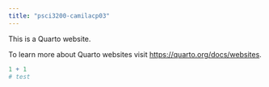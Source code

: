 ```yaml
---
title: "psci3200-camilacp03"
---
```


This is a Quarto website.

To learn more about Quarto websites visit <https://quarto.org/docs/websites>.

```r
1 + 1
# test 
```


